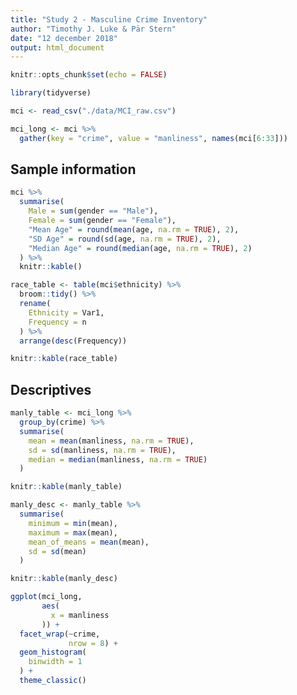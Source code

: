```yaml
---
title: "Study 2 - Masculine Crime Inventory"
author: "Timothy J. Luke & Pär Stern"
date: "12 december 2018"
output: html_document
---
```


```r
knitr::opts_chunk$set(echo = FALSE)

library(tidyverse)

mci <- read_csv("./data/MCI_raw.csv")

mci_long <- mci %>% 
  gather(key = "crime", value = "manliness", names(mci[6:33]))

```

## Sample information

```r
mci %>%
  summarise(
    Male = sum(gender == "Male"),
    Female = sum(gender == "Female"),
    "Mean Age" = round(mean(age, na.rm = TRUE), 2),
    "SD Age" = round(sd(age, na.rm = TRUE), 2),
    "Median Age" = round(median(age, na.rm = TRUE), 2)
  ) %>% 
  knitr::kable()
```

```r
race_table <- table(mci$ethnicity) %>% 
  broom::tidy() %>% 
  rename(
    Ethnicity = Var1,
    Frequency = n
  ) %>% 
  arrange(desc(Frequency))

knitr::kable(race_table)
```

## Descriptives

```r

manly_table <- mci_long %>% 
  group_by(crime) %>% 
  summarise(
    mean = mean(manliness, na.rm = TRUE),
    sd = sd(manliness, na.rm = TRUE),
    median = median(manliness, na.rm = TRUE)
  )

knitr::kable(manly_table)

```

```r

manly_desc <- manly_table %>% 
  summarise(
    minimum = min(mean),
    maximum = max(mean),
    mean_of_means = mean(mean),
    sd = sd(mean)
  )

knitr::kable(manly_desc)

```

```r

ggplot(mci_long,
       aes(
         x = manliness
       )) +
  facet_wrap(~crime,
             nrow = 8) +
  geom_histogram(
    binwidth = 1
  ) +
  theme_classic()

```

